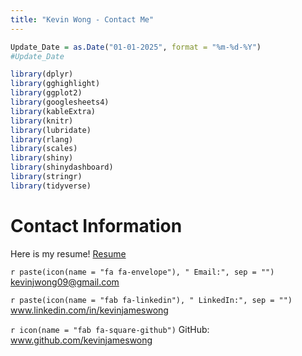```yaml
---
title: "Kevin Wong - Contact Me"
---
```


```r
Update_Date = as.Date("01-01-2025", format = "%m-%d-%Y")
#Update_Date

library(dplyr)
library(gghighlight)
library(ggplot2)
library(googlesheets4)
library(kableExtra)
library(knitr)
library(lubridate)
library(rlang)
library(scales)
library(shiny)
library(shinydashboard)
library(stringr)
library(tidyverse)
```

<style>
.left {
  text-align: left;
}
</style>

# Contact Information

Here is my resume! [Resume](files/Resume_Wong_20250101.pdf){target="_blank"}

<p class="left">
`r paste(icon(name = "fa fa-envelope"), " Email:", sep = "")` <kevinjwong09@gmail.com>
</p>

<p class="left">
`r paste(icon(name = "fab fa-linkedin"), " LinkedIn:", sep = "")` [www.linkedin.com/in/kevinjameswong](https://www.linkedin.com/in/kevinjameswong/){target="_blank"}
</p>

<p class="left">
`r icon(name = "fab fa-square-github")` GitHub: [www.github.com/kevinjameswong](https://www.github.com/kevinjameswong){target="_blank"}
</p>

